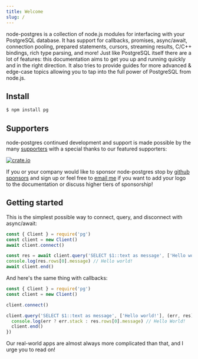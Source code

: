 ```yaml
---
title: Welcome
slug: /
---
```


node-postgres is a collection of node.js modules for interfacing with your PostgreSQL database. It has support for callbacks, promises, async/await, connection pooling, prepared statements, cursors, streaming results, C/C++ bindings, rich type parsing, and more! Just like PostgreSQL itself there are a lot of features: this documentation aims to get you up and running quickly and in the right direction. It also tries to provide guides for more advanced & edge-case topics allowing you to tap into the full power of PostgreSQL from node.js.

## Install

```bash
$ npm install pg
```

## Supporters

node-postgres continued development and support is made possible by the many [supporters](https://github.com/brianc/node-postgres/blob/master/SPONSORS.md) with a special thanks to our featured supporters:

<div class="sponsors">
  <div class="sponsor">
    <a href="https://www.crate.io">
      <img src="crate-io.png" style={{ height: 80  }} alt="crate.io" />
    </a>
  </div>
</div>


If you or your company would like to sponsor node-postgres stop by [github sponsors](https://github.com/sponsors/brianc) and sign up or feel free to [email me](mailto:brian@pecanware.com) if you want to add your logo to the documentation or discuss higher tiers of sponsorship!

## Getting started

This is the simplest possible way to connect, query, and disconnect with async/await:

```js
const { Client } = require('pg')
const client = new Client()
await client.connect()

const res = await client.query('SELECT $1::text as message', ['Hello world!'])
console.log(res.rows[0].message) // Hello world!
await client.end()
```

And here's the same thing with callbacks:

```js
const { Client } = require('pg')
const client = new Client()

client.connect()

client.query('SELECT $1::text as message', ['Hello world!'], (err, res) => {
  console.log(err ? err.stack : res.rows[0].message) // Hello World!
  client.end()
})
```

Our real-world apps are almost always more complicated than that, and I urge you to read on!
